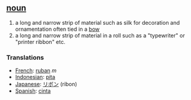 == [[noun]] ==
# a long and narrow strip of material such as silk for decoration and ornamentation often tied in a [[bow]]
# a long and narrow strip of material in a roll such as a "typewriter" or "printer ribbon"  etc.

=== Translations ===
*[[French]]: [[ruban]] ''m''
*[[Indonesian]]: [[pita]]
*[[Japanese]]: [[リボン]] (ribon)
*[[Spanish]]: [[cinta]]